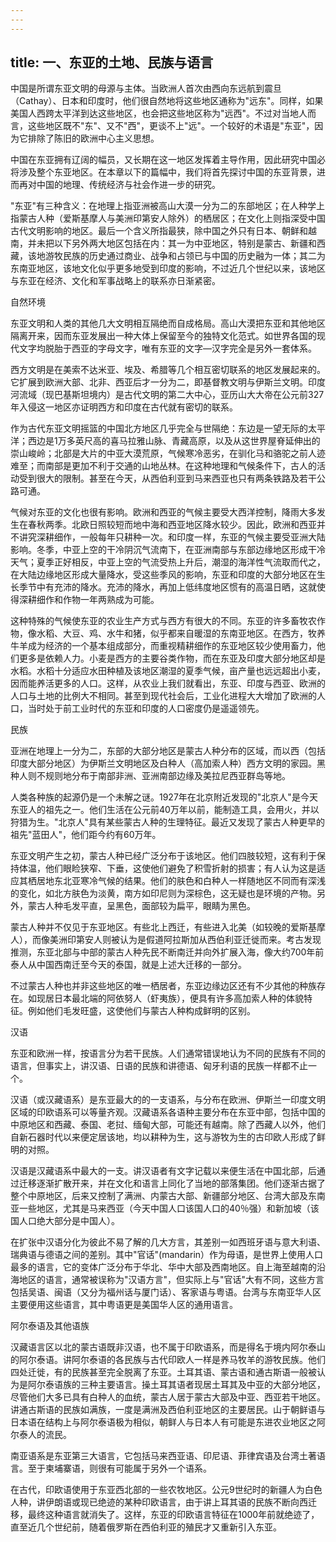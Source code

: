 ```yaml
---
---
---
```

title: 一、东亚的土地、民族与语言
---



中国是所谓东亚文明的母源与主体。当欧洲人首次由西向东远航到震旦（Cathay）、日本和印度时，他们很自然地将这些地区通称为"远东"。同样，如果美国人西跨太平洋到达这些地区，也会把这些地区称为"远西"。不过对当地人而言，这些地区既不"东"、又不"西"，更谈不上"远"。一个较好的术语是"东亚"，因为它排除了陈旧的欧洲中心主义思想。

中国在东亚拥有辽阔的幅员，又长期在这一地区发挥着主导作用，因此研究中国必将涉及整个东亚地区。在本章以下的篇幅中，我们将首先探讨中国的东亚背景，进而再对中国的地理、传统经济与社会作进一步的研究。

"东亚"有三种含义：在地理上指亚洲被高山大漠一分为二的东部地区；在人种学上指蒙古人种（爱斯基摩人与美洲印第安人除外）的栖居区；在文化上则指深受中国古代文明影响的地区。最后一个含义所指最狭，除中国之外只有日本、朝鲜和越南，并未把以下另外两大地区包括在内：其一为中亚地区，特别是蒙古、新疆和西藏，该地游牧民族的历史通过商业、战争和占领已与中国的历史融为一体；其二为东南亚地区，该地文化似乎更多地受到印度的影响，不过近几个世纪以来，该地区与东亚在经济、文化和军事战略上的联系亦日渐紧密。

自然环境

东亚文明和人类的其他几大文明相互隔绝而自成格局。高山大漠把东亚和其他地区隔离开来，因而东亚发展出一种大体上保留至今的独特文化范式。如世界各国的现代文字均脱胎于西亚的字母文字，唯有东亚的文字―汉字完全是另外一套体系。

西方文明是在美索不达米亚、埃及、希腊等几个相互密切联系的地区发展起来的。它扩展到欧洲大部、北非、西亚后才一分为二，即基督教文明与伊斯兰文明。印度河流域（现巴基斯坦境内）是古代文明的第二大中心，亚历山大大帝在公元前327年入侵这一地区亦证明西方和印度在古代就有密切的联系。

作为古代东亚文明摇篮的中国北方地区几乎完全与世隔绝：东边是一望无际的太平洋；西边是1万多英尺高的喜马拉雅山脉、青藏高原，以及从这世界屋脊延伸出的崇山峻岭；北部是大片的中亚大漠荒原，气候寒冷恶劣，在驯化马和骆驼之前人迹难至；而南部是更加不利于交通的山地丛林。在这种地理和气候条件下，古人的活动受到很大的限制。甚至在今天，从西伯利亚到马来西亚也只有两条铁路及若干公路可通。

气候对东亚的文化也很有影响。欧洲和西亚的气候主要受大西洋控制，降雨大多发生在春秋两季。北欧日照较短而地中海和西亚地区降水较少。因此，欧洲和西亚并不讲究深耕细作，一般每年只耕种一次。和印度一样，东亚的气候主要受亚洲大陆影响。冬季，中亚上空的干冷阴沉气流南下，在亚洲南部与东部边缘地区形成干冷天气；夏季正好相反，中亚上空的气流受热上升后，潮湿的海洋性气流取而代之，在大陆边缘地区形成大量降水，受这些季风的影响，东亚和印度的大部分地区在生长季节中有充沛的降水。充沛的降水，再加上低纬度地区惯有的高温日晒，这就使得深耕细作和作物一年两熟成为可能。

这种特殊的气候使东亚的农业生产方式与西方有很大的不同。东亚的许多畜牧农作物，像水稻、大豆、鸡、水牛和猪，似乎都来自暖湿的东南亚地区。在西方，牧养牛羊成为经济的一个基本组成部分，而重视精耕细作的东亚地区较少使用畜力，他们更多是依赖人力。小麦是西方的主要谷类作物，而在东亚及印度大部分地区却是水稻。水稻十分适应水田种植及该地区潮湿的夏季气候，亩产量也远远超出小麦，因而能养活更多的人口。这样，从农业上我们就看出，东亚、印度与西亚、欧洲的人口与土地的比例大不相同。甚至到现代社会后，工业化进程大大增加了欧洲的人口，当时处于前工业时代的东亚和印度的人口密度仍是遥遥领先。

民族

亚洲在地理上一分为二，东部的大部分地区是蒙古人种分布的区域，而以西（包括印度大部分地区）为伊斯兰文明地区及白种人（高加索人种）西方文明的家园。黑种人则不规则地分布于南部非洲、亚洲南部边缘及美拉尼西亚群岛等地。

人类各种族的起源仍是一个未解之谜。1927年在北京附近发现的"北京人"是今天东亚人的祖先之一。他们生活在公元前40万年以前，能制造工具，会用火，并以狩猎为生。"北京人"具有某些蒙古人种的生理特征。最近又发现了蒙古人种更早的祖先"蓝田人"，他们距今约有60万年。

东亚文明产生之初，蒙古人种已经广泛分布于该地区。他们四肢较短，这有利于保持体温，他们眼睑狭窄、下垂，这使他们避免了积雪折射的损害；有人认为这是适应其栖居地东北亚寒冷气候的结果。他们的肤色和白种人一样随地区不同而有深浅的变化，如北方肤色为淡黄，南方如印尼则为深棕色，这无疑也是环境的产物。另外，蒙古人种毛发平直，呈黑色，面部较为扁平，眼睛为黑色。

蒙古人种并不仅见于东亚地区。有些北上西迁，有些进入北美（如较晚的爱斯基摩人），而像美洲印第安人则被认为是假道阿拉斯加从西伯利亚迁徙而来。考古发现推测，东亚北部与中部的蒙古人种先民不断南迁并向外扩展入海，像大约700年前泰人从中国西南迁至今天的泰国，就是上述大迁移的一部分。

不过蒙古人种也并非这些地区的唯一栖居者，东亚边缘边区还有不少其他的种族存在。如现居日本最北端的阿依努人（虾夷族），便具有许多高加索人种的体貌特征。例如他们毛发旺盛，这使他们与蒙古人种构成鲜明的区别。

汉语

东亚和欧洲一样，按语言分为若干民族。人们通常错误地认为不同的民族有不同的语言，但事实上，讲汉语、日语的民族和讲德语、匈牙利语的民族一样都不止一个。

汉语（或汉藏语系）是东亚最大的的一支语系，与分布在欧洲、伊斯兰一印度文明区域的印欧语系可以等量齐观。汉藏语系各语种主要分布在东亚中部，包括中国的中原地区和西藏、泰国、老挝、缅甸大部，可能还有越南。除了西藏人以外，他们自新石器时代以来便定居该地，均以耕种为生，这与游牧为生的古印欧人形成了鲜明的对照。

汉语是汉藏语系中最大的一支。讲汉语者有文字记载以来便生活在中国北部，后通过迁移逐渐扩散开来，并在文化和语言上同化了当地的部落集团。他们逐渐古据了整个中原地区，后来又控制了满洲、内蒙古大部、新疆部分地区、台湾大部及东南亚一些地区，尤其是马来西亚（今天中国人口该国人口的40％强）和新加坡（该国人口绝大部分是中国人）。

在扩张中汉语分化为彼此不易了解的几大方言，其差别一如西班牙语与意大利语、瑞典语与德语之间的差别。其中"官话"(mandarin）作为母语，是世界上使用人口最多的语言，它的变体广泛分布于华北、华中大部及西南地区。自上海至越南的沿海地区的语言，通常被误称为"汉语方言"，但实际上与"官话"大有不同，这些方言包括吴语、闽语（又分为福州话与厦门话）、客家语与粤语。台湾与东南亚华人区主要便用这些语言，其中粤语更是美国华人区的通用语言。

阿尔泰语及其他语族

汉藏语言区以北的蒙古语既非汉语，也不属于印欧语系，而是得名于境内阿尔泰山的阿尔泰语。讲阿尔泰语的各民族与古代印欧人一样是养马牧羊的游牧民族。他们四处迁徙，有的民族甚至完全脱离了东亚。土耳其语、蒙古语和通古斯语一般被认为是阿尔泰语族的三种主要语言。操土耳其语者现居土耳其及中亚的大部分地区，尽管他们大多已具有白种人的血统，蒙古人居于蒙古大部及中亚、西亚若干地区。讲通古斯语的民族如满族，一度是满洲及西伯利亚地区的主要居民。山于朝鲜语与日本语在结构上与阿尔泰语极为相似，朝鲜人与日本人有可能是东进农业地区之阿尔泰人的流民。

南亚语系是东亚第三大语言，它包括马来西亚语、印尼语、菲律宾语及台湾土著语言。至于柬埔寨语，则很有可能属于另外一个语系。

在古代，印欧语使用于东亚西北部的一些农牧地区。公元9世纪时的新疆人为白色人种，讲伊朗语或现已绝迹的某种印欧语言，由于讲上耳其语的民族不断向西迁移，最终这种语言就消失了。这样，东亚的印欧语言特征在1000年前就绝迹了，直至近几个世纪前，随着俄罗斯在西伯利亚的殖民才又重新引入东亚。